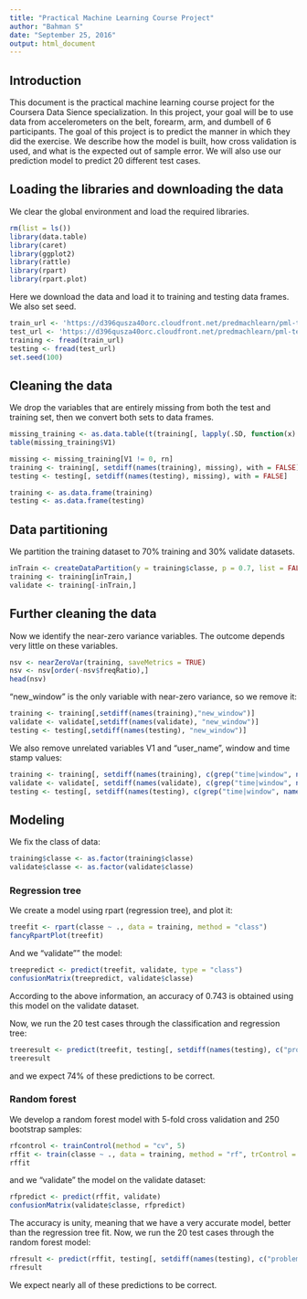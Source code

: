 ---
title: "Practical Machine Learning Course Project"
author: "Bahman S"
date: "September 25, 2016"
output: html_document
---

## Introduction

This document is the practical machine learning course project for the Coursera Data Sience specialization.  In this project, your goal will be to use data from accelerometers on the belt, forearm, arm, and dumbell of 6 participants. The goal of this project is to predict the manner in which they did the exercise. We describe how the model is built, how cross validation is used, and what is the expected out of sample error. We will also use our prediction model to predict 20 different test cases.

## Loading the libraries and downloading the data

We clear the global environment and load the required libraries.
```{r}
rm(list = ls())
library(data.table)
library(caret)
library(ggplot2)
library(rattle)
library(rpart)
library(rpart.plot)
```

Here we download the data and load it to training and testing data frames. We also set seed.
```{r}
train_url <- 'https://d396qusza40orc.cloudfront.net/predmachlearn/pml-training.csv'
test_url <- 'https://d396qusza40orc.cloudfront.net/predmachlearn/pml-testing.csv'
training <- fread(train_url)
testing <- fread(test_url)
set.seed(100)
```
## Cleaning the data

We drop the variables that are entirely missing from both the test and training set, then we convert both sets to data frames.
```{r}
missing_training <- as.data.table(t(training[, lapply(.SD, function(x) sum(is.na(x) | x == "", na.rm = TRUE))]), keep.rownames = TRUE)
table(missing_training$V1)

missing <- missing_training[V1 != 0, rn]
training <- training[, setdiff(names(training), missing), with = FALSE]
testing <- testing[, setdiff(names(testing), missing), with = FALSE]

training <- as.data.frame(training)
testing <- as.data.frame(testing)
```
## Data partitioning

We partition the training dataset to 70% training and 30% validate datasets.
```{r}
inTrain <- createDataPartition(y = training$classe, p = 0.7, list = FALSE)
training <- training[inTrain,]
validate <- training[-inTrain,]
```

## Further cleaning the data
Now we identify the near-zero variance variables. The outcome depends very little on these variables. 
```{r}
nsv <- nearZeroVar(training, saveMetrics = TRUE)
nsv <- nsv[order(-nsv$freqRatio),]
head(nsv)
```
"new_window" is the only variable with near-zero variance, so we remove it:
```{r}
training <- training[,setdiff(names(training),"new_window")]
validate <- validate[,setdiff(names(validate), "new_window")]
testing <- testing[,setdiff(names(testing), "new_window")]
```
We also remove unrelated variables V1 and "user_name", window and time stamp values:
```{r}
training <- training[, setdiff(names(training), c(grep("time|window", names(training), value = TRUE), "V1", "user_name"))]
validate <- validate[, setdiff(names(validate), c(grep("time|window", names(validate), value = TRUE), "V1", "user_name"))]
testing <- testing[, setdiff(names(testing), c(grep("time|window", names(testing), value = TRUE), "V1", "user_name"))]
```
## Modeling 

We fix the class of data:
```{r}
training$classe <- as.factor(training$classe)
validate$classe <- as.factor(validate$classe)
```
### Regression tree
We create a model using rpart (regression tree), and plot it:
```{r}
treefit <- rpart(classe ~ ., data = training, method = "class")
fancyRpartPlot(treefit)
```
And we "validate"" the model:
```{r}
treepredict <- predict(treefit, validate, type = "class")
confusionMatrix(treepredict, validate$classe)
```
According to the above information, an accuracy of 0.743 is obtained using this model on the validate dataset.

Now, we run the 20 test cases through the classification and regression tree:
```{r}
treeresult <- predict(treefit, testing[, setdiff(names(testing), c("problem_id"))], type = "class")
treeresult
```
and we expect 74% of these predictions to be correct.


### Random forest

We develop a random forest model with 5-fold cross validation and 250 bootstrap samples: 
```{r}
rfcontrol <- trainControl(method = "cv", 5)
rffit <- train(classe ~ ., data = training, method = "rf", trControl = rfcontrol, ntree = 250)
rffit
```
and we "validate" the model on the validate dataset:
```{r}
rfpredict <- predict(rffit, validate)
confusionMatrix(validate$classe, rfpredict)
```

The accuracy is unity, meaning that we have a very accurate model, better than the regression tree fit.
Now, we run the 20 test cases through the random forest model:
```{r}
rfresult <- predict(rffit, testing[, setdiff(names(testing), c("problem_id"))])
rfresult
```
We expect nearly all of these predictions to be correct.